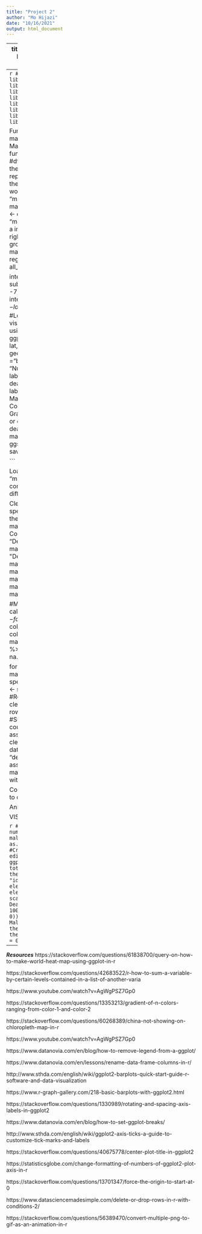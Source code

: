 ```yaml
---
title: "Project 2"
author: "Mo Hijazi"
date: "10/16/2021"
output: html_document
---
```

---
title: "Project 1 - Malaria"
author: "Mo Hijazi"
date: "10/12/2021"
output: html_document
---
```r
# All libraries required for code.
library(ggplot2)
library(reshape2)
library(tidyr)
library(janitor)
library(viridis)
library(viridisLite)
library(maps)
library(tidyverse)
library(scales)
library(gifski)
library(dplyr)
library(ggthemes)
library(readr)
library(magick)
library(magrittr)
```

Function(s):
```r
# This function creates a malaria map for a specific year.
Malaria.Map.F <- function(df.year,year,save.name){ 
  #df.year = the data frame to be used for the map.
  #year = the year the map will represent
  #save.name = the file name the map should be saved as. 
#Saving the world map data to the data frame "mapdata."
  mapdata <- map_data("world")
  intermediate_malaria <- df.year %>% #Assigning the "malaria.all.x" data frame to "d" which is a intermediate data frame. 
  right_join(mapdata, by= "region") %>%
  group_by(region) %>% #Groups the malria data witht he world map using regions. 
  filter_if(~is.numeric(.), all_vars(!is.infinite(.)))

intermediate_malaria <- subset(intermediate_malaria, select = -7) #Removing unneeded columns.
intermediate_malaria$deaths <- log(intermediate_malaria$deaths) #Loging all deaths to create a better visual representation. 
#Creating the map using virdis colors.
wtihout_canvas = ggplot(intermediate_malaria , aes(long, lat, group = group)) +
  geom_polygon(aes(fill = deaths), na.rm ="black") + 
  scale_fill_viridis(name = "Number of Deaths", breaks = c(2,10), labels = c("Low death rates", "High death rates"), limits = c(0,12)) +
  labs(title = paste("Average Number of Malaria Related Deaths in Different Countries (Year:",year,")"),
       caption = "** Gray regions do not have malaria deaths or data pretaining to number of malaria deaths **") +
  theme_void()
#Saving the map to a folder called "results."
ggsave(path = "results", save.name,height = 6, width=9) 
}

```


Loading in the data set "malaria_data.csv." The data set contains malaria related deaths in different countries in relation to age. 
```r
#Loading in the csv file. 
malaria <- read.csv("data/malaria_data_2.csv", skip = 1)
```

Cleaning up the data set: 
```r
#Renaming specific countries on the data to match the world map names.
malaria$Entity[1401:1428] <- "Ivory Coast"
malaria$Entity[1345:1372] <- "Democratic Republic of the Congo"
malaria$Entity[1541:1568] <- "Democratic Republic of the Congo"
malaria$Entity[1065:1092] <- "China"
malaria$Entity[1121:1148] <- "Spain"
malaria$Entity[1681:1708] <- "China"
malaria$Entity[5209:5236] <- "China"
malaria$Entity[5293:5348] <- "China"

#Making sure the data is numeric for calculations.
malaria$Entity <- factor(malaria$Entity) 
#Cleaning up the column names, removing unneeded columns, and omitting any NA values.
malaria <- malaria %>% clean_names() %>%
  subset( select = -2) %>% 
  na.omit()

for(i in 1990:2017){
  clean.malaria <- malaria[malaria$year == i, ] #Isolating specific year
  rownames(clean.malaria) <- seq(length = nrow(clean.malaria)) #Renumbering rows
  clean.malaria$deaths <- rowSums(clean.malaria[1:230, 3:7]) #Summing up the columns for each country. 
  malaria.forloop <- assign(paste0("malaria.all.",i), clean.malaria) 
  malaria.country <- data.frame("region" = clean.malaria[,1], "deaths" = malaria.forloop$deaths) 
  assign(paste0("malaria.all.",i), malaria.country) #combining the data with a df of countries.
}
```

Combining world map data with my data to create visual:
```r
#This for loop runs the function "Malria.Map.F" for each of the malaria data frames to create a map for each year.
for(i in 1990:2017){
  df.year <- paste0("malaria.all.",i)
assign("df.year",eval(as.name(df.year)))
  year <- i
  save.name <- paste0("Mo-NewPlot.",i,".png")
  Malaria.Map.F(df.year,year,save.name)
}
```

Animating the maps as a gif. 
```r
list.files(path = "results", pattern = '*.png', full.names = TRUE) %>% 
        image_read() %>% # reads each path file
        image_join() %>% # joins image
        image_animate(fps = 1) %>% 
        image_write("Mo-AnimatedMap.gif") # write to current dir
file.copy(from = "Mo-AnimatedMap.gif", to = "results") #Moves the files to results folder.
file.remove("Mo-AnimatedMap.gif") #Remove the gif from the original directory. 
```

VISUAL 2:
```r
#Loading in the csv file. 
Visual2malaria <- read.csv("data/malaria_data.csv", skip = 1)
#creating a data frame with just "world" death counts
Visual2malaria <- data.frame(Visual2malaria[6357:6384, ]) 
#Removing unneeded columns
Visual2malaria <- subset(Visual2malaria, select = -2)
Visual2malaria <- subset(Visual2malaria, select = -1)
#making year counts as characters for easier visual edits. 
Visual2malaria$Year <- as.character(Visual2malaria$Year)
#Combining column deaths. 
total.deaths <- rowSums(Visual2malaria[, 2:6])
year <- Visual2malaria$Year
#Creating a new data fram with years and total deaths.
malaria.world <- cbind(year, total.deaths)
malaria.world <- as.data.frame(malaria.world)
```

```r
#Making all death counts into numeric values.
malaria.world$total.deaths <- as.numeric(malaria.world$total.deaths)
#Creating bar graph and making aes edits to bar graph.
ggplot(malaria.world, aes(x= year, y= total.deaths, fill = year))+
  theme_dark()+
  geom_bar(stat = "identity")+ 
  theme(text = element_text(size=10),
        axis.text.x = element_text(angle=90, hjust=1))+
  scale_y_continuous(name="Total Deaths", breaks= seq(0,1500000, by= 100000), labels = comma, expand = c(0, 0))+
  xlab("Year")+
  ggtitle("Total Malaria Deaths per Year")+
  theme(legend.position = "none")+ 
  theme(plot.title = element_text(hjust = 0.5))
```
------------------------------------------------------------------------------------------------------------------------
***Resources***
https://stackoverflow.com/questions/61838700/query-on-how-to-make-world-heat-map-using-ggplot-in-r

https://stackoverflow.com/questions/42683522/r-how-to-sum-a-variable-by-certain-levels-contained-in-a-list-of-another-varia

https://www.youtube.com/watch?v=AgWgPSZ7Gp0

https://stackoverflow.com/questions/13353213/gradient-of-n-colors-ranging-from-color-1-and-color-2

https://stackoverflow.com/questions/60268389/china-not-showing-on-chloropleth-map-in-r

https://www.youtube.com/watch?v=AgWgPSZ7Gp0

https://www.datanovia.com/en/blog/how-to-remove-legend-from-a-ggplot/

https://www.datanovia.com/en/lessons/rename-data-frame-columns-in-r/

http://www.sthda.com/english/wiki/ggplot2-barplots-quick-start-guide-r-software-and-data-visualization

https://www.r-graph-gallery.com/218-basic-barplots-with-ggplot2.html

https://stackoverflow.com/questions/1330989/rotating-and-spacing-axis-labels-in-ggplot2

https://www.datanovia.com/en/blog/how-to-set-ggplot-breaks/

http://www.sthda.com/english/wiki/ggplot2-axis-ticks-a-guide-to-customize-tick-marks-and-labels

https://stackoverflow.com/questions/40675778/center-plot-title-in-ggplot2

https://statisticsglobe.com/change-formatting-of-numbers-of-ggplot2-plot-axis-in-r

https://stackoverflow.com/questions/13701347/force-the-origin-to-start-at-0

https://www.datasciencemadesimple.com/delete-or-drop-rows-in-r-with-conditions-2/

https://stackoverflow.com/questions/56389470/convert-multiple-png-to-gif-as-an-animation-in-r